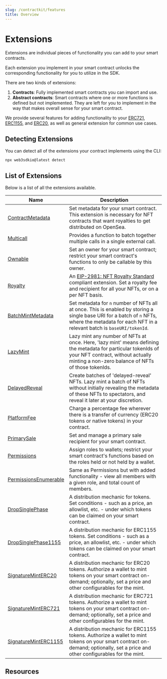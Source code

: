 ```yaml
---
slug: /contractkit/features
title: Overview
---
```


# Extensions


<div className="heroGrid">
  
  <div>
    <p>
        Extensions are individual pieces of functionality you can add to your smart contracts.
    </p>

Each extension you implement in your smart contract unlocks the corresponding functionality for you to utilize in the SDK.

There are two kinds of extensions:

1. **Contracts**: Fully implemented smart contracts you can import and use.
2. **Abstract contracts**: Smart contracts where one or more functions is defined but not implemented. They are left for you to implement in the way that makes overall sense for your smart contract.

We provide several features for adding functionality to your [ERC721](/contractkit/base-contracts/erc-721/erc721base), [ERC1155](/contractkit/base-contracts/erc-1155/erc1155base), and
[ERC20](/contractkit/base-contracts/erc-20/erc20base), as well as general extension for common use cases.

</div>

<div className="heroGridImageContainer">
  <ThemedImage
    sources={{
      light: "/assets/extensions.png",
      dark: "/assets/extensions.png",
    }}
    className="heroGridImage"
    alt="web3sdkio dashboard"
  />
</div>

</div>

## Detecting Extensions

You can detect all of the extensions your contract implements using the CLI:

```bash
npx web3sdkio@latest detect
```

## List of Extensions

Below is a list of all the extensions available.

| Name                                                                        | Description                                                                                                                                                                                              |
| --------------------------------------------------------------------------- | -------------------------------------------------------------------------------------------------------------------------------------------------------------------------------------------------------- |
| [ContractMetadata](/contractkit/extension-contracts/contractmetadata)       | Set metadata for your smart contract. This extension is necessary for NFT contracts that want royalties to get distributed on OpenSea.                                                                   |
| [Multicall](/contractkit/extension-contracts/multicall)                     | Provides a function to batch together multiple calls in a single external call.                                                                                                                          |
| [Ownable](/contractkit/extension-contracts/ownable)                         | Set an owner for your smart contract; restrict your smart contract's functions to only be callable by this owner.                                                                                        |
| [Royalty](/contractkit/extension-contracts/royalty)                         | An [EIP-2981: NFT Royalty Standard](https://eips.ethereum.org/EIPS/eip-2981) compliant extension. Set a royalty fee and recipient for all your NFTs, or on a per NFT basis.                              |
| [BatchMintMetadata](/contractkit/extension-contracts/batchmintmetadata)     | Set metadata for `n` number of NFTs all at once. This is enabled by storing a single base URI for a batch of `n` NFTs, where the metadata for each NFT in a relevant batch is `baseURI/tokenId`.         |
| [LazyMint](/contractkit/extension-contracts/lazymint)                       | Lazy mint any number of NFTs at once. Here, 'lazy mint' means defining the metadata for particular tokenIds of your NFT contract, without actually minting a non-zero balance of NFTs of those tokenIds. |
| [DelayedReveal](/contractkit/extension-contracts/delayedreveal)             | Create batches of 'delayed-reveal' NFTs. Lazy mint a batch of NFTs without initially revealing the metadata of these NFTs to spectators, and reveal it later at your discretion.                         |
| [PlatformFee](/contractkit/extension-contracts/platformfee)                 | Charge a percentage fee wherever there is a transfer of currency (ERC20 tokens or native tokens) in your contract.                                                                                       |
| [PrimarySale](/contractkit/extension-contracts/primarysale)                 | Set and manage a primary sale recipient for your smart contract.                                                                                                                                         |
| [Permissions](/contractkit/extension-contracts/permissions)                 | Assign roles to wallets; restrict your smart contract's functions based on the roles held or not held by a wallet.                                                                                       |
| [PermissionsEnumerable](/contractkit/extension-contracts/permissions)       | Same as Permissions but with added functionality - view all members with a given role, and total count of members.                                                                                       |
| [DropSinglePhase](/contractkit/extension-contracts/dropsinglephase)         | A distribution mechanic for tokens. Set conditions - such as a price, an allowlist, etc. - under which tokens can be claimed on your smart contract.                                                     |
| [DropSinglePhase1155](/contractkit/extension-contracts/dropsinglephase1155) | A distribution mechanic for ERC1155 tokens. Set conditions - such as a price, an allowlist, etc. - under which tokens can be claimed on your smart contract.                                             |
| [SignatureMintERC20](/contractkit/extension-contracts/sigminterc20)         | A distribution mechanic for ERC20 tokens. Authorize a wallet to mint tokens on your smart contract on-demand; optionally, set a price and other configurables for the mint.                              |
| [SignatureMintERC721](/contractkit/extension-contracts/sigminterc721)       | A distribution mechanic for ERC721 tokens. Authorize a wallet to mint tokens on your smart contract on-demand; optionally, set a price and other configurables for the mint.                             |
| [SignatureMintERC1155](/contractkit/extension-contracts/sigminterc1155)     | A distribution mechanic for ERC1155 tokens. Authorize a wallet to mint tokens on your smart contract on-demand; optionally, set a price and other configurables for the mint.                            |

## Resources

<div className="row" style={{ marginBottom: 24 }}>
  <div className="col col--12" style={{ padding: 8 }}>
    <QuickstartCard
      name="Guide: Add Permissions to Your Smart Contract"
      link="https://blog.web3sdk.io/guides/how-to-add-permissions-to-your-smart-contract-contractkit/"
      image="/assets/icons/education.png"
    />
  </div>
</div>
